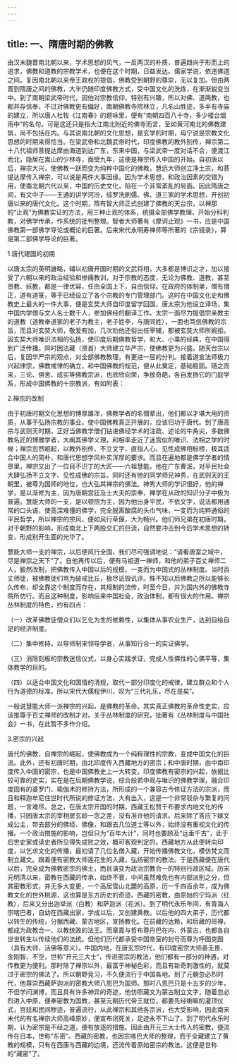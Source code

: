 ```yaml
---
---
---
```

title: 一、隋唐时期的佛教
---




由汉末魏晋南北朝以来，学术思想的风气，一反两汉的朴质，普遍趋向于形而上的追求，佛教和道教的宗教学术，也便在这个时期，日益发达。儒家学说，依违佛道之间。复因南北朝以来帝王政权的提倡，佛教受到朝野的尊崇，无以复加。但由两晋到隋唐之间的佛教，大半仍随印度佛教方式，受中国文化的洗炼，在渐渐蜕变当中。到了南朝梁武帝时代，因他对宗教信仰，特别有兴趣，所以对佛、道两教，也都并存信奉，不过对佛教更有偏好，南朝佛教寺院林立，凡名山胜迹，多半有寺庙的建立，所以唐人杜牧《江南春》的题咏里，便有“南朝四百八十寺，多少楼台烟雨中”的名句。可是这还只是指大江南北附近的佛寺而言，至如黄河南北的佛教建筑，尚不包括在内。与其说南北朝的文化思想，是玄学的时期，毋宁说是宗教文化思想的时期来得恰当。在梁武帝和北魏武帝时代，印度佛教的教外别传，禅宗第二十八代祖师菩提达摩由海道到达广东，东来中国，与梁武帝一度对话不合，便渡江而北，隐居在嵩山的少林寺，面壁九年，这便是禅宗传入中国的开始。自初唐以后，禅宗大兴，使佛教一跃而变为纯粹中国化的佛教，慧远大师创立净土宗，和菩提达摩传入禅宗，可以说是两件大事因缘。因为学术思想，和政治因素的交错为用，使南北朝六代以来，中国的历史文化，陷在一个非常紊乱的局面。因此隋唐之间，有文中子——王通的讲学河汾，综罗洗刷儒、佛、道三家的学术思想，开创初唐以来的唐代文化。这个时期，隋有智大师正式创建了佛教的天台宗，以禅那的“止观”为佛教实证的方法，用三种止观的体系，统摄全部佛学教理，开始分科判教，对佛学传承，作系统的批判整理。智者大师著有《摩诃止观》一书，应是中国佛教第一部佛学导论或概论的巨著。后来宋代永明寿禅师等所著的《宗镜录》，算是第二部佛学导论的巨著。

1.唐代建国的初期

以唐太宗的英明雄略，辅以初唐开国时期的文武将相，大多都是博识之才，加以接受了六朝以来的政治经验和惨痛教训，对于宗教的态度，无论为佛教、道教，甚至景教、祆教，都是一律优容，任由全国上下，自由信仰。在政府的体制里，僧有僧正，道有道箓，等于已经设立了各个宗教的专门管理部门。这时在中国文化史和佛教史上最大的一件大事，便是玄奘大师自印度留学回国，唐太宗为他设立译场，集中国内学僧与文人名士数千人，参加佛经的翻译工作。太宗一面尽力提倡宗亲教主的道教（道教奉道家的老子为教主，老子姓李，与唐同姓），一面也笃信佛教的宗旨，而且对玄奘大师，敬爱有加，几次劝他还俗出任宰辅，都被玄奘大师所婉拒。因玄奘大师唯识法相的弘扬，使印度后期佛教哲学，和大、小乘的经典，在中国得到广泛传播。同时因法藏（贤首）大师建立华严宗，使佛教更为兴盛。随天台宗以后，复因华严宗的观点，对全部佛教教理，有更进一层的分判。接着道宣法师极力兴起律宗，佛教戒律的确立，和中国佛教的规范，便从此奠定，基础稳固。随之而来，三论、俱舍、成实等佛教宗派，也欣欣向荣，争放奇葩，各自发扬它的门庭学系，形成中国佛教的十宗教派，有如附表：





2.禅宗的改制

由于初唐时期文化思想的博厚雄浑，佛教学者的名僧辈出，他们都以才堪大用的资质，从事于弘扬宗教的事业。使中国佛教真正开展的，应该归功于唐代。到了唐高宗与武则天时期，正好当佛教学僧们钻进佛经学术的注疏、述论的牛角尖，多数佛教名匠的博雅学者，大阐其佛学义理，和相率走近了迷宫似的唯识、法相之学的时候；禅宗忽然崛起，以教外别传、不立文字、直指人心、见性成佛相标榜，极其适合中国人的简朴，和唐代思想学风朴实浑厚的要求。而且在遍地都是佛学学者的情景里，禅宗又出了一位目不识丁的大匠——六祖慧能。他在广东曹溪，对平民社会大肆弘扬不立文字、见性成佛的宗旨。同时还有他的同学师兄神秀，在武则天的王朝里，被尊为国师的地位，也大弘其禅宗的佛法。神秀大师的学识很好，他的禅学，是以渐修为主，因为唐朝宫廷及士大夫的崇奉，禅学在从政的知识分子中极为普遍。慧能大师的一支，是以顿悟为主，因为他出身平民，不依文字，说法都用通常的口头语，使高深难懂的佛学，完全脱离酸腐的头巾气味，一变而为纯粹通俗的平民哲学，所以禅宗的宗风，便如风行草偃，大为畅兴。他们师兄弟在初唐时期，对于朝野的影响，形成南北上下两股交汇的巨流，自然要冲击到今后学术思想的转变，形成别开生面的光华了。

慧能大师一支的禅宗，以后便风行全国，我们尽可强调地说：“请看唐室之域中，尽是禅宗之天下”了。自他再传以后，便有马祖道一禅师，和他的弟子百丈禅师二人，毅然改制，把佛教传入中国以后的规模，一变而为中国式的丛林制度。当时百丈师徒，被佛教徒们骂为破戒比丘，极尽诋毁讥评。殊不知以后佛教之所以能够长久传布，却全靠这个制度而存在，其规制的流传，时至今日，并为国内外的佛教寺院所仿行。而且这种制度，影响后来中国社会，政治体制，都有很大的作用。禅宗丛林制度的特色，约有四点：

（一）改革佛教徒僧众们以乞化为生的依赖性，以集体从事农业生产，达到自给自足的经济制度。

（二）集中修持，以导师制来领导学者，从事知行合一的实证佛学。

（三）消除刻板的宗教迷信仪式，以身心实践求证，完成人性佛性的心佛平等，集体教学的目的。

（四）以适合中国文化和国情的清规，取代一部分印度化的戒律，建立群众和个人行为道德的标准。所以宋代大儒程伊川，叹为“三代礼乐，尽在是矣”。

一般说慧能大师一派禅宗的兴起，是佛教的革命。其实真正佛教的革命性史实，应该推尊于百丈禅师的改制才对。关于丛林制度的研究，拙著有《丛林制度与中国社会》一书，在此暂不多作介绍。

3.密宗的兴起

唐代的佛教，自禅宗的崛起，使佛教成为一个纯粹理性的宗教，变成中国文化的巨流。此外，还有初唐时期，由北印度传入西藏地方的密宗；和中唐时期，由中南印度传入中国的密宗，也是中国佛教史上一大转变。印度佛教有密宗的兴起，依据比较可靠的史实，实在是在后期佛教学说，综合般若中观与唯识的佛教学理，融合印度固有的婆罗门、瑜伽术的修持方法，所形成的一个兼容古今修证方法的宗派，而且和释迦牟尼住世时代所说的修证方法，大有出入，这是一个非常驳杂与繁复的问题，一言难尽。总之，在唐太宗开国的时期，西藏王松赞干布要求内地文化的传播，只因唐太宗的宰相房玄龄一念之差，没有准许他的请求。后来除了答应下嫁文成公主，带去部分的佛经、佛像，和跟去几位道士等以外，始终没有重视文化的传播。一个政治措施的影响，岂但只为“百年大计”，同时也要顾及“远垂千古”，此于后世史家或读史者所见得失成败之效，概可客观判定的。西藏地方从此便转向印度，以乞求文化的传播，最初请了几位名僧入藏，开始传播佛教文化，模仿梵文而制立藏文。跟着便有密教大师莲花生的入藏，弘扬密宗的教法。于是西藏便在唐代以后，完全成为佛教密宗的佛土，而且演变为政治宗教合一的特别行政区域。历宋元明清以来，密教在西藏的传承，始终不衰，中间虽然难免也有内部派别之分，但其密教形式，并无多大变更，一个高居雪山北麓的高原，历一千四百余年，成为佛教文化的世外桃源，这也算是东方历史的奇迹。西藏的密教，由原始的宁玛派（红教），后来又分出迦举派（白教）和萨迦派（花派）。到了明代永乐年间，有青海人宗喀巴者，自幼在西藏出家，学成以后，又创建黄教。以后他的四大弟子，历代都以转生的传统，分据西藏、蒙古地区，宣扬教化。在前藏的达赖，和后藏的班禅，都成为政教合一、以教统政的法王。而章嘉与哲布尊丹巴在内、外蒙古，也都各自世世转生以传续他们的法统。但他们历代都承受中国帝室的封号而尊为呼图克图（具有大师、活佛等意义）。中国内地，在唐玄宗时代，有印度密宗大师善无畏、金刚智、不空，世称“开元三大士”，传进密宗的教法，他们都有一部分的神通，对传教更为便利。那时除了禅宗以外，最富于神秘色彩，而且有新奇刺激性的，就莫过于密宗的佛法了。所以朝野竞习，不久便流行于中国各地。到了元朝忽必烈时代，他尊崇西藏萨迦派的密教大师八思巴为国师。那时八思巴只是十五岁的少年，不但学问渊博，而且具有许多神异的奇迹，他仿照藏文为蒙古制立文字，随着忽必烈进入中原，便奉密教为国教，甚至元朝历代帝王就位，都要先经喇嘛的灌顶仪式，宫廷和民间秽迹，普遍流行，从此禅宗和其他各宗派，也大受影响，因此南宋末代的有名禅宗大师高峰原妙，便宣布闭死关，足迹永不下山了。到了明代永乐时期，认为密宗是不经之道，便有放逐的措施。因此由开元三大士传入的密教，便流传在日本，世称“东密”。西藏的密教，也因宗喀巴大师的整理，而于全藏建立了黄教的规模，只有在西康与西藏的边境，还流传着原始密宗的教法。这便是世称的“藏密”了。